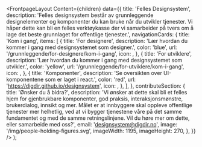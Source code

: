 
<Meta
  title='Velkommen'
  description='Velkommen til Felles designsystem. Her vil du finne grunnleggende designelementer og komponenter du kan bruke når du utvikler tjenester'
/>

  <FrontpageLayout
    Content={children}
    data={{
      title: 'Felles Designsystem',
      description:
        'Felles designsystem består av grunnleggende designelementer og komponenter du kan bruke når du utvikler tjenester. Vi håper dette kan bli en felles verktøykasse der vi samarbeider på tvers om å lage det beste grunnlaget for offentlige tjenester.',
      navigationCards: {
        title: 'Kom i gang',
        items: [
          {
            title: 'For designere',
            description:
              'Lær hvordan du kommer i gang med designsystemet som designer.',
            color: 'blue',
            url: '/grunnleggende/for-designere/kom-i-gang',
            icon: <ImageIcon fontSize={34} />,
          },
          {
            title: 'For utviklere',
            description:
              'Lær hvordan du kommer i gang med designsystemet som utvikler.',
            color: 'yellow',
            url: '/grunnleggende/for-utviklere/kom-i-gang',
            icon: <WrenchIcon fontSize={36} />,
          },
          {
            title: 'Komponenter',
            description:
              'Se oversikten over UI-komponentene som er laget i react.',
            color: 'red',
            url: 'https://digdir.github.io/designsystem',
            icon: <ComponentIcon fontSize={34} />,
          },
        ],
      },
      contributeSection: {
        title: 'Ønsker du å bidra?',
        description:
          'Vi ønsker at dette skal bli et felles hjem for gjenbrukbare komponenter, god praksis, interaksjonsmønstre, brukerdialog, innsikt og mer. Målet er at innbyggere skal oppleve offentlige tjenester mer helhetlig, ved at vi bygger tjenestene våre på det samme fundamentet og med de samme retningslinjene. Vil du høre mer om dette, eller samarbeide med oss?',
        email: 'designsystem@digdir.no',
        image: '/img/people-holding-figures.svg',
        imageWidth: 1195,
        imageHeight: 270,
      },
    }}
  />
);
